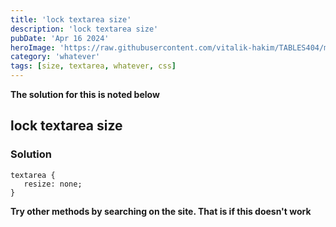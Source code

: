 ```yaml
---
title: 'lock textarea size'
description: 'lock textarea size'
pubDate: 'Apr 16 2024'
heroImage: 'https://raw.githubusercontent.com/vitalik-hakim/TABLES404/main/error_b/misc.png'
category: 'whatever'
tags: [size, textarea, whatever, css]
---
```


**The solution for this is noted below**

## lock textarea size

### Solution

```whatever
textarea {
   resize: none;
}
```

**Try other methods by searching on the site. That is if this doesn't work**

